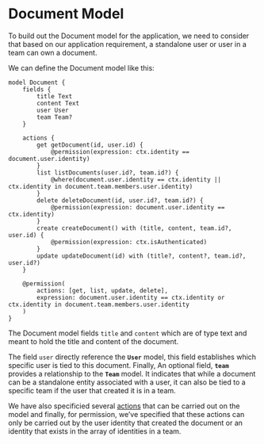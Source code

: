 # Document Model

To build out the Document model for the application, we need to consider that based on our application requirement, a standalone user or user in a team can own a document.

We can define the Document model like this:

```keel
model Document {
    fields {
        title Text
        content Text
        user User
        team Team?
    }

    actions {
        get getDocument(id, user.id) {
            @permission(expression: ctx.identity == document.user.identity)
        }
        list listDocuments(user.id?, team.id?) {
            @where(document.user.identity == ctx.identity || ctx.identity in document.team.members.user.identity)
        }
        delete deleteDocument(id, user.id?, team.id?) {
            @permission(expression: document.user.identity == ctx.identity)
        }
        create createDocument() with (title, content, team.id?, user.id) {
            @permission(expression: ctx.isAuthenticated)
        }
        update updateDocument(id) with (title?, content?, team.id?, user.id?)
    }

    @permission(
        actions: [get, list, update, delete],
        expression: document.user.identity == ctx.identity or ctx.identity in document.team.members.user.identity
    )
}
```

The Document model fields `title` and `content` which are of type text and meant to hold the title and content of the document.

The field `user` directly reference the **`User`** model, this field establishes which specific user is tied to this document. Finally, An optional field, **`team`** provides a relationship to the **`Team`** model. It indicates that while a document can be a standalone entity associated with a user, it can also be tied to a specific team if the user that created it is in a team.

We have also specificied several [actions](https://docs.keel.so/actions) that can be carried out on the model and finally, for permission, we’ve specified that these actions can only be carried out by the user identity that created the document or an identity that exists in the array of identities in a team.
